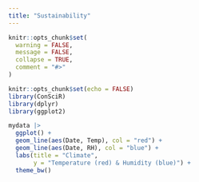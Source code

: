 ```yaml
---
title: "Sustainability"
---
```


```r
knitr::opts_chunk$set(
  warning = FALSE,
  message = FALSE,
  collapse = TRUE,
  comment = "#>"
)
```

```r
knitr::opts_chunk$set(echo = FALSE)
library(ConSciR)
library(dplyr)
library(ggplot2)
```

```r
mydata |> 
  ggplot() +
  geom_line(aes(Date, Temp), col = "red") +
  geom_line(aes(Date, RH), col = "blue") +
  labs(title = "Climate",
       y = "Temperature (red) & Humidity (blue)") + 
  theme_bw()

```

